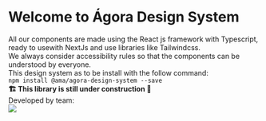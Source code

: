 
<Meta title="Documentation/Welcome" />

<h1 className="text-center mb-64">Welcome to Ágora Design System</h1>

<section className="text-center">
  <div className="mb-16">
    All our components are made using the React js framework with Typescript, ready to usewith NextJs and use libraries like Tailwindcss.
  </div>
  <div className="mb-16">We always consider accessibility rules so that the components can be understood by everyone.</div>
  <div className="mb-16">This design system as to be install with the follow command:</div>
  <code>npm install @ama/agora-design-system --save</code>
</section>

<div className="mt-64 text-center bg-brand-yellow-main">
  <b>🏗️ This library is still under construction 🚧</b>
</div>

<div className="mt-128">
  <div className="fs-14 mb-16"> Developed by team: </div>
  <a href="https://ticapp.gov.pt/pt/" title="Ticapp site">
    <img src="/logo_ticapp.png" style={{ width: '100px' }} />
  </a>
</div>
